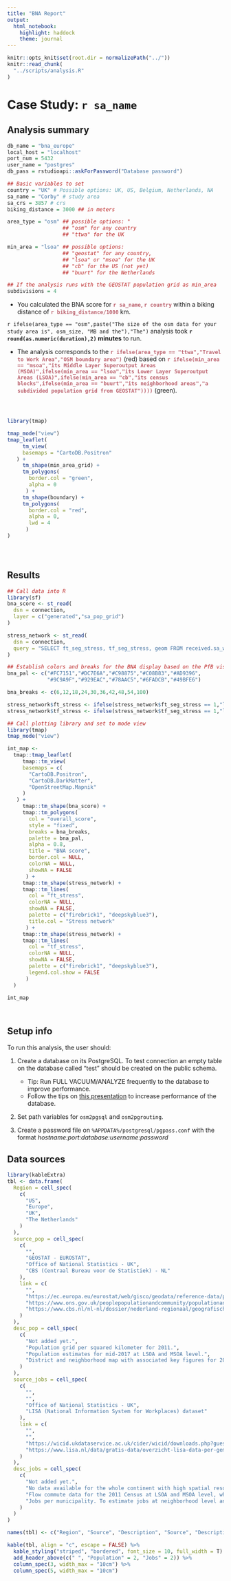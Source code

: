 ```yaml
---
title: "BNA Report"
output:
  html_notebook:
    highlight: haddock
    theme: journal
---
```


```r
knitr::opts_knit$set(root.dir = normalizePath("../"))
knitr::read_chunk(
  "../scripts/analysis.R"
)
```

# Case Study: `r sa_name` {.tabset}

## Analysis summary

```r
db_name = "bna_europe"
local_host = "localhost"
port_num = 5432
user_name = "postgres"
db_pass = rstudioapi::askForPassword("Database password")
```

```r
## Basic variables to set 
country = "UK" # Possible options: UK, US, Belgium, Netherlands, NA
sa_name = "Corby" # study area
sa_crs = 3857 # crs
biking_distance = 3000 ## in meters

area_type = "osm" ## possible options: "
                  ## "osm" for any country
                  ## "ttwa" for the UK

min_area = "lsoa" ## possible options: 
                  ## "geostat" for any country, 
                  ## "lsoa" or "msoa" for the UK
                  ## "cb" for the US (not yet)
                  ## "buurt" for the Netherlands

## If the analysis runs with the GEOSTAT population grid as min_area
subdivisions = 4
```

* You calculated the BNA score for 
<span style="color:#BB616D">**`r sa_name`, `r country`**</span> 
within a biking distance of 
<span style="color:#BB616D">**`r biking_distance/1000`**</span> km. 

`r ifelse(area_type == "osm",paste("The size of the osm data for your study area is", osm_size, "MB and the"),"The")` analysis took **`r round(as.numeric(duration),2)` minutes** to run.

* The analysis corresponds to the 
<span style="color:#BB616D">**`r ifelse(area_type == "ttwa","Travel to Work Area","OSM boundary area")`**</span> (red) based on 
<span style="color:#BB616D">**`r ifelse(min_area == "msoa","its Middle Layer Superoutput Areas (MSOA)",ifelse(min_area == "lsoa","its Lower Layer Superoutput Areas (LSOA)",ifelse(min_area == "cb","its census blocks",ifelse(min_area == "buurt","its neighborhood areas","a subdivided population grid from GEOSTAT"))))`**</span> (green).

```r
```

```r
```

```r
```

```r
library(tmap)

tmap_mode("view")
tmap_leaflet(
     tm_view(
     basemaps = "CartoDB.Positron"
   ) +
     tm_shape(min_area_grid) +
     tm_polygons(
       border.col = "green",
       alpha = 0
      ) +
     tm_shape(boundary) +
     tm_polygons(
       border.col = "red",
       alpha = 0,
       lwd = 4
      ) 
)
```

```r
```

```r
```

```r
```

## Results

```r
## Call data into R
library(sf)
bna_score <- st_read(
  dsn = connection,
  layer = c("generated","sa_pop_grid")
)

stress_network <- st_read(
  dsn = connection,
  query = "SELECT ft_seg_stress, tf_seg_stress, geom FROM received.sa_ways"
)

## Establish colors and breaks for the BNA display based on the PfB visualizer
bna_pal <- c("#FC7151","#DC7E6A","#C98875","#C08B83","#AD9396",
             "#9C9A9F","#929EAC","#78AAC5","#6FADCB","#49BFE6")

bna_breaks <- c(6,12,18,24,30,36,42,48,54,100)

stress_network$ft_stress <- ifelse(stress_network$ft_seg_stress == 1,"low stress","high stress")
stress_network$tf_stress <- ifelse(stress_network$tf_seg_stress == 1,"low stress","high stress")

## Call plotting library and set to mode view
library(tmap)
tmap_mode("view")
```

```r
int_map <- 
  tmap::tmap_leaflet(
     tmap::tm_view(
     basemaps = c(
       "CartoDB.Positron",
       "CartoDB.DarkMatter",
       "OpenStreetMap.Mapnik"
     )
   ) +
     tmap::tm_shape(bna_score) +
     tmap::tm_polygons(
       col = "overall_score",
       style = "fixed",
       breaks = bna_breaks,
       palette = bna_pal,
       alpha = 0.8,
       title = "BNA score",
       border.col = NULL,
       colorNA = NULL,
       showNA = FALSE
      ) +
     tmap::tm_shape(stress_network) +
     tmap::tm_lines(
       col = "ft_stress", 
       colorNA = NULL,
       showNA = FALSE,
       palette = c("firebrick1", "deepskyblue3"),
       title.col = "Stress network"
      ) +
     tmap::tm_shape(stress_network) +
     tmap::tm_lines(
       col = "tf_stress", 
       colorNA = NULL,
       showNA = FALSE,
       palette = c("firebrick1", "deepskyblue3"),
       legend.col.show = FALSE
      )
  )

int_map
```

```r
```

```r
```

## Setup info

To run this analysis, the user should:

1. Create a database on its PostgreSQL. To test connection an empty table on the database called "test" should be created on the public schema. 
    + Tip: Run FULL VACUUM/ANALYZE frequently to the database to improve performance.
    + Follow the tips on [this presentation](https://thebuild.com/presentations/not-your-job.pdf) to increase performance of the database.

2. Set path variables for `osm2pgsql` and `osm2pgrouting`.

3. Create a password file on `%APPDATA%/postgresql/pgpass.conf` with the format *hostname:port:database:username:password*


## Data sources

```r
library(kableExtra)
tbl <- data.frame(
  Region = cell_spec(
    c(
      "US",
      "Europe",
      "UK",
      "The Netherlands"
    )
  ),
  source_pop = cell_spec(
    c(
      "",
      "GEOSTAT - EUROSTAT",
      "Office of National Statistics - UK",
      "CBS (Centraal Bureau voor de Statistiek) - NL"
    ),
    link = c(
      "",
      "https://ec.europa.eu/eurostat/web/gisco/geodata/reference-data/population-distribution-demography/geostat",
      "https://www.ons.gov.uk/peoplepopulationandcommunity/populationandmigration/populationestimates",
      "https://www.cbs.nl/nl-nl/dossier/nederland-regionaal/geografische%20data/wijk-en-buurtkaart-2017"
    )
  ),
  desc_pop = cell_spec(
    c(
      "Not added yet.",
      "Population grid per squared kilometer for 2011.",
      "Population estimates for mid-2017 at LSOA and MSOA level.",
      "District and neighborhood map with associated key figures for 2017."
    )
  ),
  source_jobs = cell_spec(
    c(
      "",
      "",
      "Office of National Statistics - UK",
      "LISA (National Information System for Workplaces) dataset"
    ), 
    link = c(
      "",
      "",
      "https://wicid.ukdataservice.ac.uk/cider/wicid/downloads.php?guest=1",
      "https://www.lisa.nl/data/gratis-data/overzicht-lisa-data-per-gemeente"
    )
  ),
  desc_jobs = cell_spec(
    c(
      "Not added yet.",
      "No data available for the whole continent with high spatial resolution.",
      "Flow commute data for the 2011 Census at LSOA and MSOA level, where the total number of trips per super-output area where aggregated.",
      "Jobs per municipality. To estimate jobs at neighborhood level an weighted estimation was made with the number of jobs in the whole municipality hafly weighted by the fraction of the neighborhood area, and hafly weighted by the fraction of companies in the neighborhood. This approach needs to be validated, however it is one way to approximate it, given that LISA data at this aggregation level has to be bought and is not open data."
    )
  )
)

names(tbl) <- c("Region", "Source", "Description", "Source", "Description")

kable(tbl, align = "c", escape = FALSE) %>%
  kable_styling("striped", "bordered", font_size = 10, full_width = T) %>% 
  add_header_above(c(" ", "Population" = 2, "Jobs" = 2)) %>% 
  column_spec(3, width_max = "10cm") %>% 
  column_spec(5, width_max = "10cm")
```

